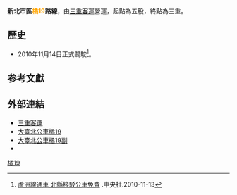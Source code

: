 {{Infobox Bus Route
| number =新北市區<font color="orange">橘19</font>路線
| image =[[File:268FU_O19(2).JPG|240px]]
| bgcolor = white
| fontcolor = red
| system = 新北市區
| manager = 新北市交通局運輸管理科
| operator = <!-- 注释出：[[File:SCBusLogo.svg|70px]] -->三重客運
| garage = 五股站
| garage1 =
| vehicle =
| start = 五股
| via ={{BS-map
|title=新北市區公車橘19路線站牌
|legend=0
|lua=1
|collapse =
|map=
KBHFa~~ 五股站
BHF~~ 陸光國宅一
BHF~~ 陸光國宅
BHF~~ 五福社區
BHF~~ 社區活動中心
BHF~~ 永豐商業銀行
BHF~~ 洲仔橋
BHF~~ 成泰路三段
BHF~~ 坑口
BHF~~ 洲仔
BHF~~ 成功里
BHF~~ 西雲寺
BHF~~ 五府千歲
BHF~~ 成州國小
BHF~~ 成州郵局
BHF~~ 新興公寓
BHF~~ 灰瑤
BHF~~ [[File:The_seal_of_Department_of_Rapid_Transit_Systems,_Taipei_City_Government_20140108.svg|20px]]捷運蘆洲站
BHF~~ 民族路口
BHF~~ 空中大學
BHF(L)g~~ 三民高中
BHF~~ [[File:The_seal_of_Department_of_Rapid_Transit_Systems,_Taipei_City_Government_20140108.svg|20px]]捷運三民高中站
BHF(R)f~~ 蘆洲區公所
BHF~~ 鷺江國小
BHF~~ 溪墘
BHF(L)g~~ 民和公寓
BHF~~ [[File:The_seal_of_Department_of_Rapid_Transit_Systems,_Taipei_City_Government_20140108.svg|20px]]捷運徐匯中學站（集賢路）
BHF~~ 尼加拉瓜公園
BHF~~ 集賢路
BHF~~ 五華街口
BS2+l\BS2+r
分子尾! !BHF(R)f\BHF(L)g~~ 自然公園
新北高中! !BHF(R)f\BHF(L)g~~ 吉祥街口
STRl\STRr
}}
| via1 = 
| end = 三重
| length =
| level = 05:30～23:30
| level1 =
| frequency = 
尖峰：10～15
離峰：15～20
| frequency1 = 
| time =
| fare = 台北聯營乙段票
| section_fare_1 = 
| section_fare_buffer_1 = 
| section_fare_2 =
| section_fare_buffer_2 =
| other_route =
| compete =
}}
'''新北市區<font color="orange">橘19</font>路線'''，由[[三重客運|三重客運]]營運，起點為五股，終點為三重。
==歷史==
* 2010年11月14日正式闢駛<ref>[https://tw.news.yahoo.com/%E8%98%86%E6%B4%B2%E7%B7%9A%E9%80%9A%E8%BB%8A-%E5%8C%97%E7%B8%A3%E6%8E%A5%E9%A7%81%E5%85%AC%E8%BB%8A%E5%85%8D%E8%B2%BB-20101112.html 蘆洲線通車 北縣接駁公車免費] {{Wayback|url=https://tw.news.yahoo.com/%E8%98%86%E6%B4%B2%E7%B7%9A%E9%80%9A%E8%BB%8A-%E5%8C%97%E7%B8%A3%E6%8E%A5%E9%A7%81%E5%85%AC%E8%BB%8A%E5%85%8D%E8%B2%BB-20101112.html |date=20190824070630 }}.中央社.2010-11-13</ref>。

==参考文獻==
{{reflist}}

==外部連結==
*[http://www.sanchung-bus.com.tw 三重客運] {{Wayback|url=http://www.sanchung-bus.com.tw/ |date=20161017175340 }} 
*[https://ebus.gov.taipei/EBus/VsSimpleMap?gb=0&routeid=0415001900 大臺北公車橘19]
*[https://ebus.gov.taipei/EBus/VsSimpleMap?gb=0&routeid=0415001910 大臺北公車橘19副]
*{{facebook|TransTaipei|暢行台北公車客運資訊站}}

{{新北市區公車路線}}
{{台北聯營公車路線}}
{{台北聯營公車}}

[[Category:新北市區公車路線|橘19]]